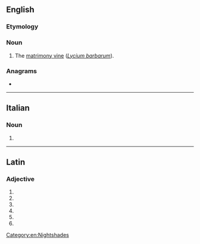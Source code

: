 {{also|Murali}}
==English==

===Etymology===
{{rfe|en}}

===Noun===
{{en-noun|?}}

# The [[matrimony vine]] (''[[Lycium barbarum]]'').

===Anagrams===
* {{anagrams|en|a=ailmru|Amirul|Urmila|ramuli|uramil}}

----

==Italian==

===Noun===
{{head|it|noun plural form|g=f}}

# {{plural of|it|murale}}

----

==Latin==

===Adjective===
{{la-adj-form|mūrālī}}

# {{inflection of|la|mūrālis||dat|m|s}}
# {{inflection of|la|mūrālis||dat|f|s}}
# {{inflection of|la|mūrālis||dat|n|s}}
# {{inflection of|la|mūrālis||abl|m|s}}
# {{inflection of|la|mūrālis||abl|n|s}}
# {{inflection of|la|mūrālis||abl|f|s}}

[[Category:en:Nightshades]]